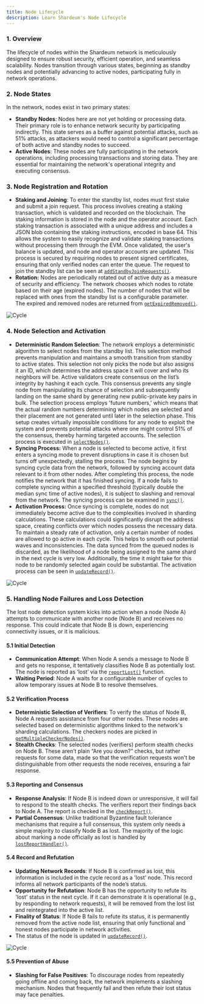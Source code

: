 ```yaml
---
title: Node Lifecycle
description: Learn Shardeum's Node Lifecycle
---
```


### 1. Overview

The lifecycle of nodes within the Shardeum network is meticulously designed to ensure robust security, efficient operation, and seamless scalability. Nodes transition through various states, beginning as standby nodes and potentially advancing to active nodes, participating fully in network operations.

### 2. Node States

In the network, nodes exist in two primary states:

* **Standby Nodes**: Nodes here are not yet holding or processing data. Their primary role is to enhance network security by participating indirectly. This state serves as a buffer against potential attacks, such as 51% attacks, as attackers would need to control a significant percentage of both active and standby nodes to succeed.
* **Active Nodes**: These nodes are fully participating in the network operations, including processing transactions and storing data. They are essential for maintaining the network's operational integrity and executing consensus.

### 3. Node Registration and Rotation

* **Staking and Joining**: To enter the standby list, nodes must first stake and submit a join request. This process involves creating a staking transaction, which is validated and recorded on the blockchain. The staking information is stored in the node and the operator account. Each staking transaction is associated with a unique address and includes a JSON blob containing the staking instructions, encoded in base 64. This allows the system to easily recognize and validate staking transactions without processing them through the EVM. Once validated, the user's balance is updated, and node and operator accounts are updated. This process is secured by requiring nodes to present signed certificates, ensuring that only verified nodes can enter the queue. The request to join the standby list can be seen at [`addStandbyJoinRequests()`](https://github.com/shardeum/shardus-core/blob/8e69984a098c8ed387ca8f0684b313a75f85aec4/src/p2p/Join/v2/index.ts#L107).
* **Rotation:** Nodes are periodically rotated out of active duty as a measure of security and efficiency. The network chooses which nodes to rotate based on their age (expired nodes). The number of nodes that will be replaced with ones from the standby list is a configurable parameter. The expired and removed nodes are returned from [`getExpiredRemoved()`](https://github.com/shardeum/shardus-core/blob/8e69984a098c8ed387ca8f0684b313a75f85aec4/src/p2p/Rotation.ts#L118).

![Cycle](/img/new/iframe2000.jpg)

### 4. Node Selection and Activation

* **Deterministic Random Selection**: The network employs a deterministic algorithm to select nodes from the standby list. This selection method prevents manipulation and maintains a smooth transition from standby to active states. This selection not only picks the node but also assigns it an ID, which determines the address space it will cover and who its neighbors will be. Active validators create consensus on the list’s integrity by hashing it each cycle. This consensus prevents any single node from manipulating its chance of selection and subsequently landing on the same shard by generating new public-private key pairs in bulk. The selection process employs 'future numbers,' which means that the actual random numbers determining which nodes are selected and their placement are not generated until later in the selection phase. This setup creates virtually impossible conditions for any node to exploit the system and prevents potential attacks where one might control 51% of the consensus, thereby harming targeted accounts. The selection process is executed in [`selectNodes()`](https://github.com/shardeum/shardus-core/blob/8e69984a098c8ed387ca8f0684b313a75f85aec4/src/p2p/Join/v2/select.ts#L47).
* **Syncing Process:** When a node is selected to become active, it first enters a syncing mode to prevent disruptions in case it is chosen but turns off unexpectedly, stalling the process. The node begins by syncing cycle data from the network, followed by syncing account data relevant to it from other nodes. After completing this process, the node notifies the network that it has finished syncing. If a node fails to complete syncing within a specified threshold (typically double the median sync time of active nodes), it is subject to slashing and removal from the network. The syncing process can be examined in [`sync()`](https://github.com/shardeum/shardus-core/blob/8e69984a098c8ed387ca8f0684b313a75f85aec4/src/p2p/Sync.ts#L97).
* **Activation Process:** Once syncing is complete, nodes do not immediately become active due to the complexities involved in sharding calculations. These calculations could significantly disrupt the address space, creating conflicts over which nodes possess the necessary data. To maintain a steady rate of activation, only a certain number of nodes are allowed to go active in each cycle. This helps to smooth out potential waves and inconsistencies. The data synced from the queued nodes is discarded, as the likelihood of a node being assigned to the same shard in the next cycle is very low. Additionally, the time it might take for this node to be randomly selected again could be substantial. The activation process can be seen in [`updateRecord()`](https://github.com/shardeum/shardus-core/blob/8e69984a098c8ed387ca8f0684b313a75f85aec4/src/p2p/Active.ts#L146).

![Cycle](/img/new/lifecycle2.jpg)

### 5. Handling Node Failures and Loss Detection

The lost node detection system kicks into action when a node (Node A) attempts to communicate with another node (Node B) and receives no response. This could indicate that Node B is down, experiencing connectivity issues, or it is malicious.

#### 5.1 Initial Detection

* **Communication Attempt**: When Node A sends a message to Node B and gets no response, it tentatively classifies Node B as potentially lost. The node is reported as ‘lost’ via the [`reportLost()`](https://github.com/shardeum/shardus-core/blob/8e69984a098c8ed387ca8f0684b313a75f85aec4/src/p2p/Lost.ts#L705C10-L705C20) function.
* **Waiting Period**: Node A waits for a configurable number of cycles to allow temporary issues at Node B to resolve themselves.

#### 5.2 Verification Process

* **Deterministic Selection of Verifiers**: To verify the status of Node B, Node A requests assistance from four other nodes. These nodes are selected based on deterministic algorithms linked to the network's sharding calculations. The checkers nodes are picked in [`getMultipleCheckerNodes()`](https://github.com/shardeum/shardus-core/blob/8e69984a098c8ed387ca8f0684b313a75f85aec4/src/p2p/Lost.ts#L782).
* **Stealth Checks**: The selected nodes (verifiers) perform stealth checks on Node B. These aren’t plain “Are you down?” checks, but rather requests for some data, made so that the verification requests won't be distinguishable from other requests the node receives, ensuring a fair response.

#### 5.3 Reporting and Consensus

* **Response Analysis**: If Node B is indeed down or unresponsive, it will fail to respond to the stealth checks. The verifiers report their findings back to Node A. The report is checked in the [`checkReport()`](https://github.com/shardeum/shardus-core/blob/8e69984a098c8ed387ca8f0684b313a75f85aec4/src/p2p/Lost.ts#L1008).
* **Partial Consensus**: Unlike traditional Byzantine fault tolerance mechanisms that require a full consensus, this system only needs a simple majority to classify Node B as lost. The majority of the logic about marking a node officially as lost is handled by [`lostReportHandler()`](https://github.com/shardeum/shardus-core/blob/8e69984a098c8ed387ca8f0684b313a75f85aec4/src/p2p/Lost.ts#L861).

#### 5.4 Record and Refutation

* **Updating Network Records**: If Node B is confirmed as lost, this information is included in the cycle record as a 'lost' node. This record informs all network participants of the node’s status.
* **Opportunity for Refutation**: Node B has the opportunity to refute its 'lost' status in the next cycle. If it can demonstrate it is operational (e.g., by responding to network requests), it will be removed from the lost list and reintegrated into the active list.
* **Finality of Status**: If Node B fails to refute its status, it is permanently removed from the active node list, ensuring that only functional and honest nodes participate in network activities.
* The status of the node is updated in [`updateRecord()`](https://github.com/shardeum/shardus-core/blob/8e69984a098c8ed387ca8f0684b313a75f85aec4/src/p2p/Lost.ts#L429).

![Cycle](/img/new/lifecycle1.jpg)

#### 5.5 Prevention of Abuse

* **Slashing for False Positives**: To discourage nodes from repeatedly going offline and coming back, the network implements a slashing mechanism. Nodes that frequently fail and then refute their lost status may face penalties.



